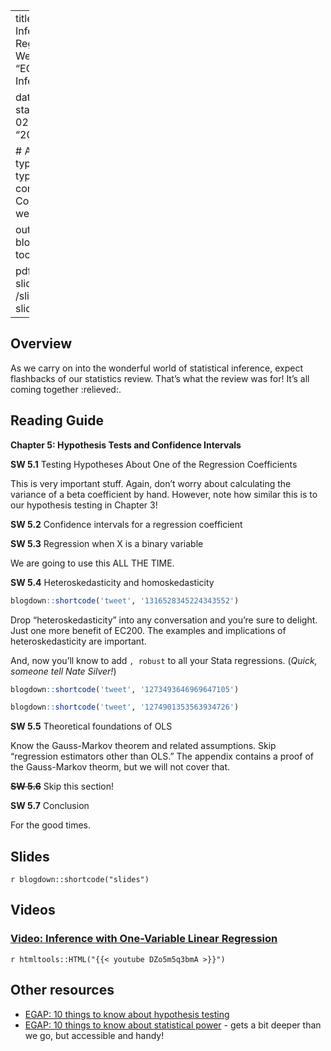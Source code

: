 

---
title: Week 5 - Inference with One Regressor
sitetitle: Week 5
summary: "EC200 - Week 5 Inference (CH5)"

date: "2022-02-08"
start_date: "2022-02-14"
end_date: "2022-02-18"

  
  # Academic page type (do not modify).
type: docs
menu:
  content:
    parent: Course content
    weight: 5
    
output:
  blogdown::html_page:
    toc: true

pdf: /slides/ch5-slides.pdf
thumb: /slides/ch5-slides.png



---

## Overview

As we carry on into the wonderful world of statistical inference, expect flashbacks of our statistics review. That's what the review was for! It's all coming together  :relieved:.

## Reading Guide

**Chapter 5: Hypothesis Tests and Confidence Intervals**

**SW 5.1**	Testing Hypotheses About One of the Regression Coefficients

This is very important stuff. Again, don’t worry about calculating the variance of a beta coefficient by hand. However, note how similar this is to our hypothesis testing in Chapter 3!

**SW 5.2**	Confidence intervals for a regression coefficient

**SW 5.3**	Regression when X is a binary variable 

We are going to use this ALL THE TIME. 

**SW 5.4**	Heteroskedasticity and homoskedasticity 


```r
blogdown::shortcode('tweet', '1316528345224343552')
```


Drop "heteroskedasticity" into any conversation and you're sure to delight. Just one more benefit of EC200. 
The examples and implications of heteroskedasticity are important. 

And, now you'll know to add `, robust` to all your Stata regressions. (*Quick, someone tell Nate Silver!*)

```r
blogdown::shortcode('tweet', '1273493646969647105')
```


```r
blogdown::shortcode('tweet', '1274901353563934726')
```



**SW 5.5**	Theoretical foundations of OLS

Know the Gauss-Markov theorem and related assumptions. Skip "regression estimators other than OLS." The appendix contains a proof of the Gauss-Markov theorm, but we will not cover that.

~~**SW 5.6**~~ Skip this section!

**SW 5.7**	Conclusion

For the good times.

## Slides

`r blogdown::shortcode("slides")`

## Videos
### [Video: Inference with One-Variable Linear Regression](https://youtu.be/DZo5m5q3bmA)
`r htmltools::HTML("{{< youtube DZo5m5q3bmA >}}")`

## Other resources 

 - [EGAP: 10 things to know about hypothesis testing](https://egap.org/resource/10-things-to-know-about-hypothesis-testing/)
 - [EGAP: 10 things to know about statistical power](https://egap.org/resource/10-things-to-know-about-statistical-power/) - gets a bit deeper than we go, but accessible and handy!
 
